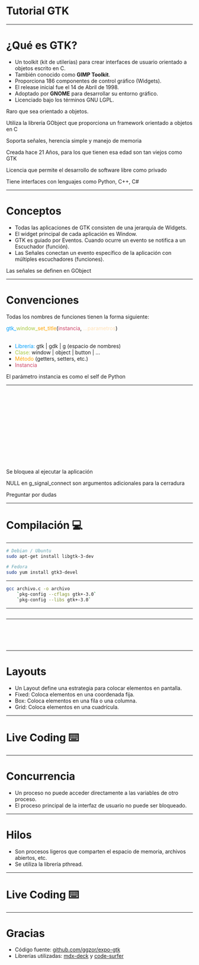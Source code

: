 



# Tutorial GTK 
---

# ¿Qué es **GTK**?

<div>
  <ul>
    <Appear>
      <li>
        Un toolkit <span class="tenue">(kit de utilerías)</span> para crear
        interfaces de usuario orientado a objetos escrito en <span class="nombre">C</span>.
       </li>
      <li>También conocido como <strong>GIMP Toolkit</strong>.</li>
      <li>Proporciona <span class="numero">186</span> componentes de control gráfico (<span class="concepto">Widgets</span>).</li>
      <li>El release inicial fue el <span class="dato">14 de Abril de 1998</span>.</li>
      <li>Adoptado por <strong>GNOME</strong> para desarrollar su entorno gráfico.</li>
      <li>Licenciado bajo los términos <span class="dato">GNU LGPL</span>.</li>
    </Appear>
    </ul>
</div>

<Notes>
  Raro que sea orientado a objetos.

  Utiliza la librería GObject que proporciona un framework orientado a objetos en C

  Soporta señales, herencia simple y manejo de memoria

  Creada hace 21 Años, para los que tienen esa edad son tan viejos como GTK

  Licencia que permite el desarrollo de software libre como privado

  Tiene interfaces con lenguajes como Python, C++, C#
</Notes>

---
# Conceptos 

<div>
  <ul>
    <Appear>
      <li>Todas las aplicaciones de <span class="nombre">GTK</span> consisten de una jerarquía de <span class="concepto">Widgets</span>.</li>
      <li>El widget principal de cada aplicación es <span class="concepto">Window</span>.</li>
      <li><span class="nombre">GTK</span> es guiado por <span class="concepto">Eventos</span>. Cuando ocurre un evento se notifica a un <span class="concepto">Escuchador</span> <span class="tenue">(función)</span>.</li>
      <li>Las <span class="concepto">Señales</span> conectan un evento específico de la aplicación con múltiples escuchadores <span class="tenue">(funciones)</span>.</li>
    </Appear>
  </ul>
</div>

<Notes>
  Las señales se definen en GObject

</Notes>

---

# Convenciones 

Todas los nombres de funciones tienen la forma siguiente:

<div><span style="color: #009FFD">gtk_</span><span style="color: #A6C840">window_</span><span style="color: #FFA400">set_title</span>(<span style="color: #CE4164">instancia</span>, <span style="color: #FFE0B5">...parametros</span>)</div>
<br/>
<div>
  <ul>
    <Appear>
      <li><span style="color: #009FFD">Librería:</span> gtk | gdk | g <span class="tenue">(espacio de nombres)</span></li>
      <li><span style="color: #A6C840">Clase:</span> window | object | button | ...</li>
      <li><span style="color: #FFA400">Método </span><span class="tenue"> (getters, setters, etc.)</span></li>
      <li><span style="color: #CE4164">Instancia</span></li>
    </Appear>
  </ul>
</div>



<Notes>
  El parámetro instancia es como el self de Python
</Notes>

---

<CodeSurfer theme={nightOwl} showNumbers={true}>

```c title="Aplicación Básica" file=./codigo/Ejemplo1.c
```

```diff 1 title="Aplicación Básica" subtitle="Importar la librería gtk"

```

```diff 1,11:12 title="Aplicación Básica" subtitle="Inicializar la aplicación"

```

```diff 12[25:90] title="Aplicación Básica" subtitle="Inicializar la aplicación"

```

```diff 1,11:14 title="Aplicación Básica" subtitle="Conectar la señal"

```

```diff 1,11:15 title="Aplicación Básica" subtitle="Ejecutar la aplicación"

```

```diff 1,11:16 title="Aplicación Básica" subtitle="Liberar los recursos utilizados"

```

```diff 1,11:19 title="Aplicación Básica" subtitle="Retornar el estado de la aplicación"

```

```diff 3:9 title="Aplicación Básica" subtitle="Creación de los Widgets"

```

```diff 3 title="Aplicación Básica" subtitle="Creación de los Widgets"

```

```diff 3[22:61],14[20:22,59:62] title="Aplicación Básica" subtitle="Creación de los Widgets"

```

```diff 3:4 title="Aplicación Básica" subtitle="Creación del widget Window"

```

```diff 3:7 title="Aplicación Básica" subtitle="Establecer parámetros de la ventana"

```

```diff 3:9 title="Aplicación Básica" subtitle="Mostrar la ventana"

```

```diff title="Aplicación Básica"

```

</CodeSurfer>

<Notes>
  Se bloquea al ejecutar la aplicación

  NULL en g_signal_connect son argumentos adicionales para la cerradura

  Preguntar por dudas
</Notes>

---

# Compilación 💻

---

<CodeSurfer theme={nightOwl}>

```bash title="Instalación"
# Debian / Ubuntu
sudo apt-get install libgtk-3-dev

# Fedora
sudo yum install gtk3-devel

```

</CodeSurfer>

---

<CodeSurfer theme={nightOwl}>

```bash title="Compilación"
gcc archivo.c -o archivo
    `pkg-config --cflags gtk+-3.0` 
    `pkg-config --libs gtk+-3.0`
```

</CodeSurfer>

---

<CodeSurfer theme={nightOwl} showNumbers={true}>

```c title="Aplicación Básica" file=./codigo/Ejemplo1.c
```

</CodeSurfer>

---

<CodeSurfer theme={nightOwl} showNumbers={true}>

```c title="Aplicación con imagen" file=./codigo/AplicacionBasica.c
```

```diff 6:11 title="Aplicación con imagen"
```

```diff 6:8 title="Aplicación con imagen" subtitle="Agregando contenedor Fixed"
```

```diff 9:11 title="Aplicación con imagen" subtitle="Agregando imagen desde archivo"
```

```diff title="Aplicación con imagen"
```

</CodeSurfer>

---

# Layouts

- Un <span class="concepto">Layout</span> define una estrategia para colocar elementos en pantalla.
- <span class="nombre">Fixed:</span> Coloca elementos en una coordenada fija.
- <span class="nombre">Box:</span> Coloca elementos en una fila o una columna.
- <span class="nombre">Grid:</span> Coloca elementos en una cuadrícula.

---

# Live Coding ⌨️

---

# Concurrencia

<div>
  <ul>
    <Appear>
      <li>Un <span class="nombre">proceso</span> no puede acceder directamente a las variables de otro <span class="nombre">proceso</span>.</li>
      <li>El <span class="concepto">proceso principal</span> de la interfaz de usuario no puede ser bloqueado.</li>
    </Appear>
  </ul>
</div>

---

# Hilos

<div>
  <ul>
    <Appear>
      <li>Son <span class="nombre">procesos ligeros</span> que comparten el espacio de memoria, archivos abiertos, etc.</li>
      <li>Se utiliza la librería <span class="nombre">pthread</span>.</li>
    </Appear>
  </ul>
</div>

---

# Live Coding ⌨️

---

# Gracias

- Código fuente: [github.com/ggzor/expo-gtk](https://www.github.com/ggzor/expo-gtk)
- Librerías utilizadas: [mdx-deck](https://github.com/jxnblk/mdx-deck) y [code-surfer](https://github.com/pomber/code-surfer)

